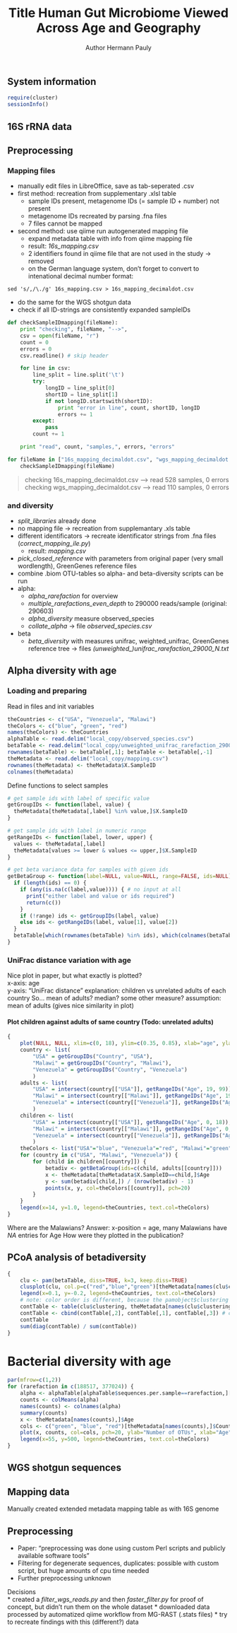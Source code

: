 % Title Human Gut Microbiome Viewed Across Age and Geography
% Author Hermann Pauly


## System information

```r
require(cluster)
sessionInfo()
```

16S rRNA data
-------------

## Preprocessing

### Mapping files

* manually edit files in LibreOffice, save as tab-seperated .csv
* first method: recreation from supplementary .xlsl table
  * sample IDs present, metagenome IDs (= sample ID + number) not present
  * metagenome IDs recreated by parsing .fna files
  * 7 files cannot be mapped
* second method: use qiime run autogenerated mapping file
  * expand metadata table with info from qiime mapping file
  * result: *16s\_mapping.csv*
  * 2 identifiers found in qiime file that are not used in the study -> removed
  * on the German language system, don't forget to convert to intenational decimal number format:

```
sed 's/,/\./g' 16s_mapping.csv > 16s_mapping_decimaldot.csv
```

* do the same for the WGS shotgun data
* check if all ID-strings are consistently expanded sampleIDs

~~~python
def checkSampleIDmapping(fileName):
    print "checking", fileName, "-->",
    csv = open(fileName, "r")
    count = 0
    errors = 0
    csv.readline() # skip header

    for line in csv:
        line_split = line.split('\t')
        try:
            longID = line_split[0]
            shortID = line_split[1]
            if not longID.startswith(shortID):
                print "error in line", count, shortID, longID
                errors += 1
        except:
            pass
        count += 1

    print "read", count, "samples,", errors, "errors"

for fileName in ["16s_mapping_decimaldot.csv", "wgs_mapping_decimaldot.csv"]:
    checkSampleIDmapping(fileName)
~~~

> checking 16s_mapping_decimaldot.csv --> read 528 samples, 0 errors  
> checking wgs_mapping_decimaldot.csv --> read 110 samples, 0 errors  

### \alpha and \beta diversity

* *split\_libraries* already done
* no mapping file -> recreation from supplemantary .xls table
* different identificators -> recreate identificator strings from .fna files (*correct\_mapping\_ile.py*)
  * result: *mapping.csv*
* *pick\_closed\_reference* with parameters from original paper (very small wordlength), GreenGenes reference files
* combine .biom OTU-tables so alpha- and beta-diversity scripts can be run
* alpha:
  * *alpha\_rarefaction*  for overview
  * *multiple\_rarefactions\_even\_depth* to 290000 reads/sample (original: 290603)
  * *alpha\_diversity* measure observed\_species
  * *collate\_alpha* -> file *observed\_species.csv*
* beta
  * *beta\_diversity* with measures unifrac, weighted\_unifrac, GreenGenes reference tree -> files *(unweighted\_)unifrac\_rarefaction\_29000\_N.txt*


## Alpha diversity with age

### Loading and preparing

Read in files and init variables
```r
theCountries <- c("USA", "Venezuela", "Malawi")
theColors <- c("blue", "green", "red")
names(theColors) <- theCountries
alphaTable <- read.delim("local_copy/observed_species.csv")
betaTable <- read.delim("local_copy/unweighted_unifrac_rarefaction_290000_4.txt")
rownames(betaTable) <- betaTable[,1]; betaTable <- betaTable[,-1]
theMetadata <- read.delim("local_copy/mapping.csv")
rownames(theMetadata) <- theMetadata$X.SampleID
colnames(theMetadata)
```

Define functions to select samples  
```r
# get sample ids with label of specific value
getGroupIDs <- function(label, value) {
  theMetadata[theMetadata[,label] %in% value,]$X.SampleID
}

# get sample ids with label in numeric range
getRangeIDs <- function(label, lower, upper) {
  values <- theMetadata[,label]
  theMetadata[values >= lower & values <= upper,]$X.SampleID
}

# get beta variance data for samples with given ids
getBetaGroup <- function(label=NULL, value=NULL, range=FALSE, ids=NULL) {
  if (length(ids) == 0) {
    if (any(is.na(c(label,value)))) { # no input at all
	  print("either label and value or ids required")
	  return(c())
	}
	if (!range)	ids <- getGroupIDs(label, value)
	else ids <- getRangeIDs(label, value[1], value[2])
  }
  betaTable[which(rownames(betaTable) %in% ids), which(colnames(betaTable) %in% ids)]
}
```
<!-- usable sample sizes: 188517 377024 -->

### UniFrac distance variation with age

Nice plot in paper, but what exactly is plotted?  
x-axis: age  
y-axis: "UniFrac distance"
explanation: children vs unrelated adults of each country
So... mean of adults? median? some other measure?
assumption: mean of adults (gives nice similarity in plot)


#### Plot children against adults of same country (Todo: unrelated adults)

```r
{
    plot(NULL, NULL, xlim=c(0, 18), ylim=c(0.35, 0.85), xlab="age", ylab="UniFrac distance")
    country <- list(
        "USA" = getGroupIDs("Country", "USA"),
        "Malawi" = getGroupIDs("Country", "Malawi"),
        "Venezuela" = getGroupIDs("Country", "Venezuela")
        )
    adults <- list(
        "USA" = intersect(country[["USA"]], getRangeIDs("Age", 19, 99)),
        "Malawi" = intersect(country[["Malawi"]], getRangeIDs("Age", 19, 99)),
        "Venezuela" = intersect(country[["Venezuela"]], getRangeIDs("Age", 19, 99))
        )
    children <- list(
        "USA" = intersect(country[["USA"]], getRangeIDs("Age", 0, 18)),
        "Malawi" = intersect(country[["Malawi"]], getRangeIDs("Age", 0, 18)),
        "Venezuela" = intersect(country[["Venezuela"]], getRangeIDs("Age", 0, 18))
        )
    theColors <- list("USA"="blue", "Venezuela"="red", "Malawi"="green")
    for (country in c("USA", "Malawi", "Venezuela")) {
        for (child in children[[country]]) {
            betadiv <- getBetaGroup(ids=c(child, adults[[country]]))
            x <- theMetadata[theMetadata$X.SampleID==child,]$Age
            y <- sum(betadiv[child,]) / (nrow(betadiv) - 1)
            points(x, y, col=theColors[[country]], pch=20)
        }
    }
    legend(x=14, y=1.0, legend=theCountries, text.col=theColors)
}
```

Where are the Malawians?
Answer: x-position = age, many Malawians have *NA* entries for Age
How were they plotted in the publication?

## PCoA analysis of betadiversity

```r
{
    clu <- pam(betaTable, diss=TRUE, k=3, keep.diss=TRUE)
    clusplot(clu, col.p=c("red","blue","green")[theMetadata[names(clu$clustering),]$Country], main="")
    legend(x=0.1, y=-0.2, legend=theCountries, text.col=theColors)
    # note: color order is different, because the pamobject$clustering vector has a different order
    contTable <- table(clu$clustering, theMetadata[names(clu$clustering),]$Country)
    contTable <- cbind(contTable[,2], contTable[,1], contTable[,3]) # correct order
    contTable
    sum(diag(contTable) / sum(contTable))
}
```

# Bacterial diversity with age

```r
par(mfrow=c(1,2))
for (rarefaction in c(188517, 377024)) {
    alpha <- alphaTable[alphaTable$sequences.per.sample==rarefaction,][,4:ncol(alphaTable)]
    counts <- colMeans(alpha)
    names(counts) <- colnames(alpha)
    summary(counts)
    x <- theMetadata[names(counts),]$Age
    cols <- c("green", "blue", "red")[theMetadata[names(counts),]$Country]
    plot(x, counts, col=cols, pch=20, ylab="Number of OTUs", xlab="Age", lab=c(20, 6, 7), main=rarefaction)
    legend(x=55, y=500, legend=theCountries, text.col=theColors)
}
```

WGS shotgun sequences
-----------------------

## Mapping data

Manually created extended metadata mapping table as with 16S genome

## Preprocessing

* Paper: "preprocessing was done using custom Perl scripts and publicly available software tools"
* Filtering for degenerate sequences, duplicates: possible with custom script, but huge amounts of cpu time needed
* Further preprocessing unknown

Decisions  
* created a *filter\_wgs\_reads.py* and then *faster\_filter.py* for proof of concept, but didn't run them on the whole dataset
* downloaded data processed by automatized qiime workflow from MG-RAST (.stats files)
* try to recreate findings with this (different?) data
